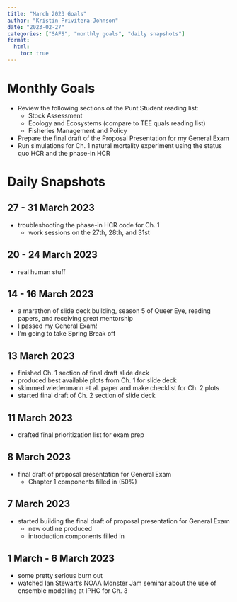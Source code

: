 ```yaml
---
title: "March 2023 Goals"
author: "Kristin Privitera-Johnson"
date: "2023-02-27"
categories: ["SAFS", "monthly goals", "daily snapshots"]
format:
  html:
    toc: true
---
```


# Monthly Goals
- Review the following sections of the Punt Student reading list:
    - Stock Assessment
    - Ecology and Ecosystems (compare to TEE quals reading list)
    - Fisheries Management and Policy
- Prepare the final draft of the Proposal Presentation for my General Exam
- Run simulations for Ch. 1 natural mortality experiment using the status quo HCR and the phase-in HCR

# Daily Snapshots

## 27 - 31 March 2023
- troubleshooting the phase-in HCR code for Ch. 1
  - work sessions on the 27th, 28th, and 31st

## 20 - 24 March 2023
- real human stuff

## 14 - 16 March 2023
- a marathon of slide deck building, season 5 of Queer Eye, reading papers, and receiving great mentorship
- I passed my General Exam! 
- I'm going to take Spring Break off

## 13 March 2023
- finished Ch. 1 section of final draft slide deck
- produced best available plots from Ch. 1 for slide deck
- skimmed wiedenmann et al. paper and make checklist for Ch. 2 plots
- started final draft of Ch. 2 section of slide deck

## 11 March 2023
- drafted final prioritization list for exam prep
  
## 8 March 2023
- final draft of proposal presentation for General Exam
  - Chapter 1 components filled in (50%)

## 7 March 2023
- started building the final draft of proposal presentation for General Exam
  - new outline produced
  - introduction components filled in

## 1 March - 6 March 2023
- some pretty serious burn out
- watched Ian Stewart's NOAA Monster Jam seminar about the use of ensemble modelling at IPHC for Ch. 3